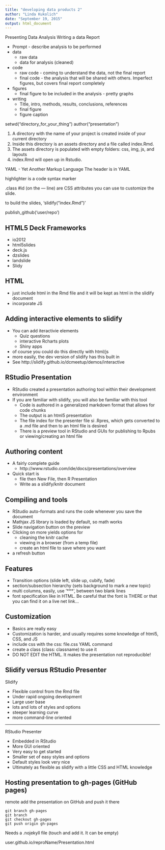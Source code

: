 ```yaml
---
title: "developing data products 2"
author: "Linda Kukolich"
date: "September 19, 2015"
output: html_document
---
```

Presenting Data Analysis Writing a data Report

* Prompt - describe analysis to be performed
* data
    * raw data
    * data for analysis (cleaned)
* code
    * raw code - coming to understand the data, not the final report
    * final code - the analysis that will be shared with others. Imperfect figures, but covers final report completely
* figures
    * final figure to be included in the analysis - pretty graphs
* writing
    * Title, intro, methods, results, conclusions, references
    * final figure
    * figure caption


setwd("directory_for_your_thing")
author("presentation")

1. A directory with the name of your project is created inside of your current directory
2. Inside this directory is an assets directory and a file called index.Rmd.
3. The assets directory is populated with empty folders: css, img, js, and layouts
4. index.Rmd will open up in Rstudio.

YAML - Yet Another Markup Language
The header is in YAML

highlighter is a code syntax marker

.class #id (on the --- line) are CSS attributes you can use to customize the slide.

to build the slides, 'slidify("index.Rmd")'

publish_github('user/repo')

## HTML5 Deck Frameworks

- io2012
- html5slides
- deck.js
- dzslides
- landslide
- Slidy

## HTML

- just include html in the Rmd file and it will be kept as html in the slidify document
- incorporate JS 

## Adding interactive elements to slidify

- You can add iteractivie elements
    - Quiz questions
    - interactive Rcharts plots
    - Shiny apps
- of course you could do this directly with html/js
- more easily, the dev version of slidify has this built in
- See http://slidify.github.io/dcmeetup/demos/interactive

## RStudio Presentation

- RStudio created a presentation authoring tool within their development environment
- If you are familiar with slidify, you will also be familiar with this tool
    - Code is authored in a generalized markdown format that allows for code chunks
    - The output is an html5 presentation
    - The file index for the presenter file si .Rpres, which gets converted to a .md file and then to an html file is desired
    - There is a preview tool in RStudio and GUIs for publishing to Rpubs or viewing/creating an html file

## Authoring content

- A fairly complete guide
    - http://www.rstudio.com/ide/docs/presentations/overview
- Quick start is
    - file then New File, then R Presentation
    - Write as a slidify/knitr document

## Compiling and tools

- RStudio auto-formats and runs the code whenever you save the document
- Mathjax JS library is loaded by default, so math works
- Slide navigation button on the preview
- Clicking on more yields options for
    - cleaning the knitr cache
    - viewing in a browser (from a temp file)
    - create an html file to save where you want
- a refresh button

## Features

- Transition options (slide left, slide up, cubify, fade)
- section/subsection hierarchy (sets background to mark a new topic)
- multi columns, easily, use '***', between two blank lines
- font specification like in HTML. Be careful that the font is THERE or that you can find it on a live net link...

## Customization

- Basics are really easy
- Customization is harder, and usually requires some knowledge of html5, CSS, and JS
- include css with the css: file.css YAML command
- create a class (class: classname) to use it
- DO NOT EDIT the HTML. It makes the presentation not reproducible!

## Slidify versus RStudio Presenter

Slidify

- Flexible control from the Rmd file
- Under rapid ongoing development
- Large user base
- lots and lots of styles and options
- steeper learning curve
- more command-line oriented

***

RStudio Presenter

- Embedded in RStudio
- More GUI oriented
- Very easy to get started
- Smaller set of easy styles and options
- Default styles look very nice
- Ultimately as flexible as slidify with a little CSS and HTML knowledge

## Hosting presentation to gh-pages (GitHub pages)

remote add the presentation on GitHub and push it there

```
git branch gh-pages
git branch
git checkout gh-pages
git push origin gh-pages
```

Needs a .nojekyll file (touch and add it. It can be empty)

user.github.io/reproName/Presentation.html

